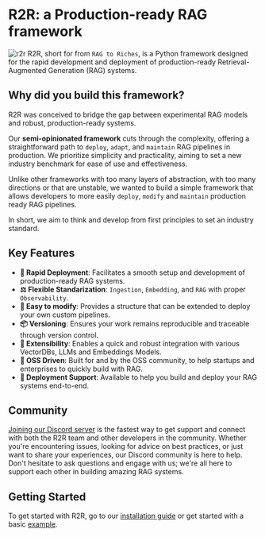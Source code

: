 # R2R: a Production-ready RAG framework

![r2r](./r2r.jpeg)
R2R, short for from `RAG to Riches`, is a Python framework designed for the rapid development and deployment of production-ready Retrieval-Augmented Generation (RAG) systems.

## Why did you build this framework?

R2R was conceived to bridge the gap between experimental RAG models and robust, production-ready systems.

Our **semi-opinionated framework** cuts through the complexity, offering a straightforward path to `deploy`, `adapt`, and `maintain` RAG pipelines in production. We prioritize simplicity and practicality, aiming to set a new industry benchmark for ease of use and effectiveness.

Unlike other frameworks with too many layers of abstraction, with too many directions or that are unstable, we wanted to build a simple framework that allows developers to more easily `deploy`, `modify` and `maintain` production ready RAG pipelines.

In short, we aim to think and develop from first principles to set an industry standard.

## Key Features

- **🚀 Rapid Deployment**: Facilitates a smooth setup and development of production-ready RAG systems.
- **⚖️ Flexible Standarization**: `Ingestion`, `Embedding`, and `RAG` with proper `Observability`.
- **🧩 Easy to modify**: Provides a structure that can be extended to deploy your own custom pipelines.
- **📦 Versioning**: Ensures your work remains reproducible and traceable through version control.
- **🔌 Extensibility**: Enables a quick and robust integration with various VectorDBs, LLMs and Embeddings Models.
- **🤖 OSS Driven**: Built for and by the OSS community, to help startups and enterprises to quickly build with RAG.
- **📝 Deployment Support**: Available to help you build and deploy your RAG systems end-to-end.

## Community

[Joining our Discord server](https://discord.gg/p6KqD2kjtB) is the fastest way to get support and connect with both the R2R team and other developers in the community. Whether you're encountering issues, looking for advice on best practices, or just want to share your experiences, our Discord community is here to help. Don't hesitate to ask questions and engage with us; we're all here to support each other in building amazing RAG systems.

## Getting Started

To get started with R2R, go to our [installation guide](/getting-started/installation) or get started with a basic [example](/getting-started/hello_rag).
